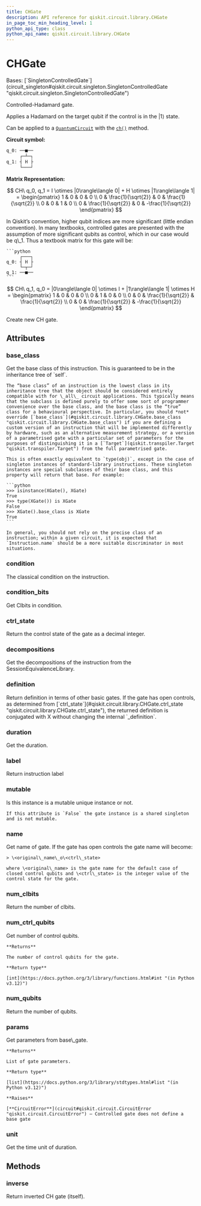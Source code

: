 ```yaml
---
title: CHGate
description: API reference for qiskit.circuit.library.CHGate
in_page_toc_min_heading_level: 1
python_api_type: class
python_api_name: qiskit.circuit.library.CHGate
---
```


# CHGate

<Class id="qiskit.circuit.library.CHGate" github="https://github.com/Qiskit/qiskit/tree/main/qiskit/circuit/library/standard_gates/h.py#L127-L249" signature="qiskit.circuit.library.CHGate(*args, _force_mutable=False, **kwargs)">
  Bases: [`SingletonControlledGate`](circuit_singleton#qiskit.circuit.singleton.SingletonControlledGate "qiskit.circuit.singleton.SingletonControlledGate")

  Controlled-Hadamard gate.

  Applies a Hadamard on the target qubit if the control is in the $|1\rangle$ state.

  Can be applied to a [`QuantumCircuit`](qiskit.circuit.QuantumCircuit "qiskit.circuit.QuantumCircuit") with the [`ch()`](qiskit.circuit.QuantumCircuit#ch "qiskit.circuit.QuantumCircuit.ch") method.

  **Circuit symbol:**

  ```python
  q_0: ──■──
       ┌─┴─┐
  q_1: ┤ H ├
       └───┘
  ```

  **Matrix Representation:**

$$
CH\ q_0, q_1 =
I \otimes |0\rangle\langle 0| + H \otimes |1\rangle\langle 1| =
\begin{pmatrix}
1 & 0 & 0 & 0 \\
0 & \frac{1}{\sqrt{2}} & 0 & \frac{1}{\sqrt{2}} \\
0 & 0 & 1 & 0 \\
0 & \frac{1}{\sqrt{2}} & 0 & -\frac{1}{\sqrt{2}}
\end{pmatrix}
$$

  <Admonition title="Note" type="note">
    In Qiskit’s convention, higher qubit indices are more significant (little endian convention). In many textbooks, controlled gates are presented with the assumption of more significant qubits as control, which in our case would be q\_1. Thus a textbook matrix for this gate will be:

    ```python
         ┌───┐
    q_0: ┤ H ├
         └─┬─┘
    q_1: ──■──
    ```

$$
CH\ q_1, q_0 =
|0\rangle\langle 0| \otimes I + |1\rangle\langle 1| \otimes H =
\begin{pmatrix}
1 & 0 & 0 & 0 \\
0 & 1 & 0 & 0 \\
0 & 0 & \frac{1}{\sqrt{2}} & \frac{1}{\sqrt{2}} \\
0 & 0 & \frac{1}{\sqrt{2}} & -\frac{1}{\sqrt{2}}
\end{pmatrix}
$$
  </Admonition>

  Create new CH gate.

  ## Attributes

  ### base\_class

  <Attribute id="qiskit.circuit.library.CHGate.base_class" name="base_class">
    Get the base class of this instruction. This is guaranteed to be in the inheritance tree of `self`.

    The “base class” of an instruction is the lowest class in its inheritance tree that the object should be considered entirely compatible with for \_all\_ circuit applications. This typically means that the subclass is defined purely to offer some sort of programmer convenience over the base class, and the base class is the “true” class for a behavioural perspective. In particular, you should *not* override [`base_class`](#qiskit.circuit.library.CHGate.base_class "qiskit.circuit.library.CHGate.base_class") if you are defining a custom version of an instruction that will be implemented differently by hardware, such as an alternative measurement strategy, or a version of a parametrised gate with a particular set of parameters for the purposes of distinguishing it in a [`Target`](qiskit.transpiler.Target "qiskit.transpiler.Target") from the full parametrised gate.

    This is often exactly equivalent to `type(obj)`, except in the case of singleton instances of standard-library instructions. These singleton instances are special subclasses of their base class, and this property will return that base. For example:

    ```python
    >>> isinstance(XGate(), XGate)
    True
    >>> type(XGate()) is XGate
    False
    >>> XGate().base_class is XGate
    True
    ```

    In general, you should not rely on the precise class of an instruction; within a given circuit, it is expected that `Instruction.name` should be a more suitable discriminator in most situations.
  </Attribute>

  ### condition

  <Attribute id="qiskit.circuit.library.CHGate.condition" name="condition">
    The classical condition on the instruction.
  </Attribute>

  ### condition\_bits

  <Attribute id="qiskit.circuit.library.CHGate.condition_bits" name="condition_bits">
    Get Clbits in condition.
  </Attribute>

  ### ctrl\_state

  <Attribute id="qiskit.circuit.library.CHGate.ctrl_state" name="ctrl_state">
    Return the control state of the gate as a decimal integer.
  </Attribute>

  ### decompositions

  <Attribute id="qiskit.circuit.library.CHGate.decompositions" name="decompositions">
    Get the decompositions of the instruction from the SessionEquivalenceLibrary.
  </Attribute>

  ### definition

  <Attribute id="qiskit.circuit.library.CHGate.definition" name="definition">
    Return definition in terms of other basic gates. If the gate has open controls, as determined from [`ctrl_state`](#qiskit.circuit.library.CHGate.ctrl_state "qiskit.circuit.library.CHGate.ctrl_state"), the returned definition is conjugated with X without changing the internal `_definition`.
  </Attribute>

  ### duration

  <Attribute id="qiskit.circuit.library.CHGate.duration" name="duration">
    Get the duration.
  </Attribute>

  ### label

  <Attribute id="qiskit.circuit.library.CHGate.label" name="label">
    Return instruction label
  </Attribute>

  ### mutable

  <Attribute id="qiskit.circuit.library.CHGate.mutable" name="mutable">
    Is this instance is a mutable unique instance or not.

    If this attribute is `False` the gate instance is a shared singleton and is not mutable.
  </Attribute>

  ### name

  <Attribute id="qiskit.circuit.library.CHGate.name" name="name">
    Get name of gate. If the gate has open controls the gate name will become:

    > \<original\_name\_o\<ctrl\_state>

    where \<original\_name> is the gate name for the default case of closed control qubits and \<ctrl\_state> is the integer value of the control state for the gate.
  </Attribute>

  ### num\_clbits

  <Attribute id="qiskit.circuit.library.CHGate.num_clbits" name="num_clbits">
    Return the number of clbits.
  </Attribute>

  ### num\_ctrl\_qubits

  <Attribute id="qiskit.circuit.library.CHGate.num_ctrl_qubits" name="num_ctrl_qubits">
    Get number of control qubits.

    **Returns**

    The number of control qubits for the gate.

    **Return type**

    [int](https://docs.python.org/3/library/functions.html#int "(in Python v3.12)")
  </Attribute>

  ### num\_qubits

  <Attribute id="qiskit.circuit.library.CHGate.num_qubits" name="num_qubits">
    Return the number of qubits.
  </Attribute>

  ### params

  <Attribute id="qiskit.circuit.library.CHGate.params" name="params">
    Get parameters from base\_gate.

    **Returns**

    List of gate parameters.

    **Return type**

    [list](https://docs.python.org/3/library/stdtypes.html#list "(in Python v3.12)")

    **Raises**

    [**CircuitError**](circuit#qiskit.circuit.CircuitError "qiskit.circuit.CircuitError") – Controlled gate does not define a base gate
  </Attribute>

  ### unit

  <Attribute id="qiskit.circuit.library.CHGate.unit" name="unit">
    Get the time unit of duration.
  </Attribute>

  ## Methods

  ### inverse

  <Function id="qiskit.circuit.library.CHGate.inverse" name="inverse" github="https://github.com/Qiskit/qiskit/tree/main/qiskit/circuit/library/standard_gates/h.py#L244-L246" signature="inverse(annotated=False)">
    Return inverted CH gate (itself).
  </Function>
</Class>

